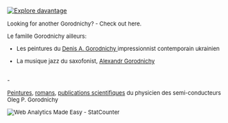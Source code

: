 

<!-- ```{r elsewhere,child='elsewhere.Rmd} -->
<!-- ``` -->



<a href="https://sites.google.com/site/dmitrygorodnichy">
<img alt="Explore davantage"
src="images/leader21-1-canvas-fr-s.jpg" 
onmouseover="this.src='images/leader21-2-intro-canvas-fr-s.jpg'" 
onmouseout="this.src='images/leader21-1-canvas-fr-s.jpg'" 
/>
</a>



<!-- 

Where  to go from here:


- Professional and academic work:  
    * <a href="https://sites.google.com/site/dmitrygorodnichy/projects">Projects and developed technologies </a>   
        + <a href="https://sites.google.com/site/dmitrygorodnichy/Nouse">Nouse technology publications and history</a>   
        + <a href="https://sites.google.com/site/dmitrygorodnichy/projects/PhD-PINN/LibPINN">Open Source Associative Neural Network Library</a>    
    * <a href="https://sites.google.com/site/dmitrygorodnichy/publications">Publications </a>
    * <a href="https://sites.google.com/site/dmitrygorodnichy/lectures">Lectures and presentations</a> 
    * <a href="https://sites.google.com/site/dmitrygorodnichy/profile">Profile, Awards, Media coverage</a>  
    * <a href="https://sites.google.com/site/dmitrygorodnichy/video-recognition/conferences">Chaired and organized conferences,  other professional services</a>


- Recreational science:
<ul><li>
<a href="https://sites.google.com/site/dmitrygorodnichy/projects/cameras-on-canadarm">What do video cameras on Canadarm see ?</a></li>
<li>
<a href="https://sites.google.com/site/dmitrygorodnichy/projects/FRiV">Neurons &amp; synapses : From Pavlov dogs to Face Recognition</a></li>
<li>
[Interesting facts about Visual Attention and how it is used in Computer Vision](http://www.visioninterface.net/fpiv04/preface.html) </li>
<li> 
[Beautiful geometry of the human face and its use in automated face recognition](http://www.visioninterface.net/fpiv04/preface.html)</li> 
 <li> 
<a href="https://sites.google.com/site/dmitrygorodnichy/projects/PhD-AI-vision">Meet "Boticelli" - a single-eye robot that could navigate himself around</a></li>
<li>
<a href="https://sites.google.com/site/dmitrygorodnichy/projects/piano-pedagogy">Watch how pianist use their fingers and hands</a> </li>
</ul>
<br>
-->





 <font size=-1>
 
 Looking for another Gorodnichy? - Check out here.

Le famille Gorodnichy ailleurs:

- Les peintures du 
<a href="https://www.youtube.com/watch?v=uqBIvWtWTmI">Denis A. Gorodnichy
</a> impressionnist contemporain ukrainien 
<!-- http://art-on-line.com.ua/ru/555_gorodnichiy-denis-jivopis -->
 
- La musique jazz du saxofonist, <a href="http://domino-music.ru/?mp3=Gorodnichy&artist=0">
Alexandr Gorodnichy 
</a> 

<!-- (<a href="https://www.youtube.com/watch?v=X9Xx5cq3WS4">YouTube</a>) 
<a href="https://www.youtube.com/playlist?list=PLdIFG6ZL8deK0uanc4viIB_X96ij14bs6">
Trompette, piano et chant de Dasha A. Gorodnichy (Semionova)</a>


<br> - <br>


Soprano d'une étudiant de l'Université d'Ottawa,  
<a href="https://www.youtube.com/playlist?list=PLdIFG6ZL8deLM-Fk_99kpdyYfnr5WPe1t">Anastasiya  A. Gorodnicha 
</a> 


<br> - <br>



Poesie et traductions poétiques du professeur des langues étrangères 
<a href="https://bookdown.org/gorodnichy/andre">Andriy Gorodnichy
</a>

<br> -  <br>

<!-- a href="https://bookdown.org/gorodnichy/jobim/">
Interprétations et analyse des sentiments de chansons populaires de bossa-nova par Dmitry O. Gorodnichy
</a> 
-->
<br> -  <br>

<a href="https://goo.gl/photos/6dDncHi2XvpbgJbY6">Peintures</a>, 
<a href="https://www.proza.ru/avtor/ogorodnichy">romans</a>, 
<a href="https://www.researchgate.net/scientific-contributions/82506576_O_P_Gorodnichii">publications scientifiques</a> 
du physicien des semi-conducteurs
Oleg P. Gorodnichy

<!-- 
<br> -  <br>
<a href="
https://www.youtube.com/playlist?list=PLdIFG6ZL8deKLvcbR2rrDuwa8ObMDUDV0">
Violin, patinage  artistique et l'art dramatique de Roxana Gorodnichy
</a>

<br> -  <br>

<a href="https://www.youtube.com/playlist?list=PLdIFG6ZL8deJyIpkpv5Wl3COpSzmAQ9UM">
Patinage et gymnastique artistique de Mila Gorodnichy
</a> 




<br> -  <br>

Music playing and singing by Ludmila Gorodnichy
<br> -  <br>

Vera
<br> -  <br>

Olga Lyra
-->



<!-- INVISABLE - Default Statcounter code for Gorodnichy portal http://www.gorodnichy.ca --
<script type="text/javascript">
var sc_project=11878375; 
var sc_invisible=1; 
var sc_security="324598d7"; 
var sc_https=1; 
</script>
<script type="text/javascript"
src="https://www.statcounter.com/counter/counter.js" async></script>
<noscript><div class="statcounter"><a title="Web Analytics"
href="http://statcounter.com/" target="_blank"><img class="statcounter"
src="//c.statcounter.com/11878375/0/324598d7/1/" alt="Web
Analytics"></a></div></noscript>
 !-- End of Statcounter Code -->




<div align=right>
  
<!-- Default Statcounter code for Gorodnichy portal http://www.gorodnichy.ca -->
<script type="text/javascript">
var sc_project=11878375; 
var sc_invisible=0; 
var sc_security="324598d7"; 
var sc_https=1; 
var sc_remove_link=1; 
var scJsHost = (("https:" == document.location.protocol) ? "https://secure." :
"http://www.");
document.write("<sc"+"ript type='text/javascript' src='" + scJsHost+
"statcounter.com/counter/counter.js'></"+"script>");
</script>
<noscript><div class="statcounter"><img class="statcounter"
src="//c.statcounter.com/11878375/0/324598d7/0/" alt="Web Analytics Made Easy -
StatCounter"></div></noscript>
<!-- End of Statcounter Code -->


</div>
